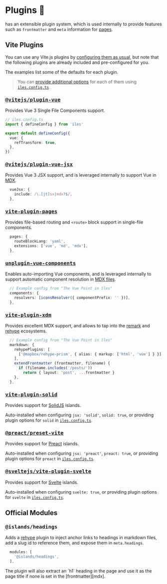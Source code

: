 [pages]: /guide/development#pages
[mdx]: /guide/markdown
[configuring them as usual]: /config#configuring-vite
[config]: /config#configuring-%C3%AEles

[@vitejs/plugin-vue]: https://www.npmjs.com/package/@vitejs/plugin-vue
[@vitejs/plugin-vue-jsx]: https://www.npmjs.com/package/@vitejs/plugin-vue-jsx
[vite-plugin-pages]: https://github.com/ElMassimo/vite-plugin-pages
[unplugin-vue-components]: https://github.com/antfu/unplugin-vue-components
[vite-plugin-xdm]: https://github.com/ElMassimo/vite-plugin-xdm

[vite-plugin-solid]: https://github.com/solidjs/vite-plugin-solid
[@preact/preset-vite]: https://github.com/preactjs/preset-vite
[@sveltejs/vite-plugin-svelte]: https://github.com/sveltejs/vite-plugin-svelte

[Preact]: https://preactjs.com
[SolidJS]: https://www.solidjs.com
[Svelte]: https://svelte.dev

[remark]: https://github.com/remarkjs/remark
[rehype]: https://github.com/rehypejs/rehype

# Plugins 🔌

<Iles/> has an extensible plugin system, which is used internally to provide
features such as `frontmatter` and `meta` information for [pages].

## Vite Plugins <ViteLogo/>

You can use any Vite.js plugins by [configuring them as usual], but note that
the following plugins are already included and pre-configured for you.

The examples list some of the defaults for each plugin.

> You can [provide additional options][config] for each of them using [`iles.config.ts`][config].

### <kbd>[@vitejs/plugin-vue]</kbd>

Provides Vue 3 Single File Components support.

```ts
// iles.config.ts
import { defineConfig } from 'iles'

export default defineConfig({
  vue: {
    refTransform: true,
  },
})
```

### <kbd>[@vitejs/plugin-vue-jsx]</kbd>

Provides Vue 3 JSX support, and is leveraged internally to support Vue in [MDX].

```ts
  vueJsx: {
    include: /\.[jt]sx|mdx?$/,
  },
```

### <kbd>[vite-plugin-pages]</kbd>

Provides file-based routing and `<route>` block support in single-file components.

```ts
  pages: {
    routeBlockLang: 'yaml',
    extensions: ['vue', 'md', 'mdx'],
  },
```

### <kbd>[unplugin-vue-components]</kbd>

Enables auto-importing Vue components, and is leveraged internally to support
automatic component resolution in [MDX files][mdx].

```ts
  // Example config from "The Vue Point in îles"
  components: {
    resolvers: [iconsResolver({ componentPrefix: '' })],
  },
```

### <kbd>[vite-plugin-xdm]</kbd>

Provides excellent MDX support, and allows to tap into the [remark] and [rehype] ecosystems.

```ts
  // Example config from "The Vue Point in îles"
  markdown: {
    rehypePlugins: [
      ['@mapbox/rehype-prism', { alias: { markup: ['html', 'vue'] } }],
    ],
    extendFrontmatter (frontmatter, filename) {
      if (filename.includes('/posts/'))
        return { layout: 'post', ...frontmatter }
    },
  },
```

### <kbd>[vite-plugin-solid]</kbd>

Provides support for [SolidJS] islands.

Auto-installed when configuring `jsx: 'solid'`, `solid: true`, or providing
plugin options for `solid` in [`iles.config.ts`][config].

### <kbd>[@preact/preset-vite]</kbd>

Provides support for [Preact] islands.

Auto-installed when configuring `jsx: 'preact'`, `preact: true`, or providing
plugin options for `preact` in [`iles.config.ts`][config].

### <kbd>[@sveltejs/vite-plugin-svelte]</kbd>

Provides support for [Svelte] islands.

Auto-installed when configuring `svelte: true`, or providing
plugin options for `svelte` in [`iles.config.ts`][config].

## Official Modules <Iles heading/>

### <kbd>@islands/headings</kbd>

Adds a [rehype] plugin to inject anchor links to headings in markdown files, add
a slug id to reference them, and expose them in `meta.headings`.

```ts
  modules: [
    '@islands/headings',
  ],
```

<Tip title="Automatic Title!">
The plugin will also extract an `h1` heading in the page and use it as the page
title if none is set in the [frontmatter][mdx].
</Tip>
